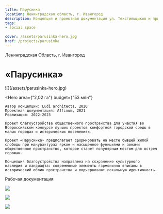 ```yaml
---
title: Парусинка
location: Ленинградская область, г. Ивангород
description: Концепция и проектная документация ул. Текстильщиков и прилегающей территории
tags:
- social space
    
cover: /assets/parusinka-hero.jpg
href: /projects/parusinka
---
```


Ленинградская Область, г. Ивангород

# «Парусинка»

<Wide>
    ![](/assets/parusinka-hero.jpg)
</Wide>

<Hero
    area={"2,02 га"}
    budget={"53 млн"}
>
    Автор концепции: Ludi architects, 2020  
    Проектная документация: Affinum, 2021  
    Реализация: 2022-2023  

    Проект благоустройства общественного пространства для участия во Всероссийском конкурсе лучших проектов комфортной городской среды в малых городах и исторических поселениях.

    Проект «Парусинка» предполагает сформировать на месте бывшей жилой слободы при мануфактурах яркое и насыщенное функциями и зонами общественное пространство, которое станет популярным местом для встреч горожан.

    Концепция благоустройства направлена на сохранение культурного наследия и ландшафта: современные элементы гармонично вписаны в исторический облик пространства и подчеркивают локальную идентичность.
</Hero>

Рабочая документация

![](/assets/parusinka-00.jpg)

![](/assets/parusinka-01.jpg)

![](/assets/parusinka-02.jpg)

